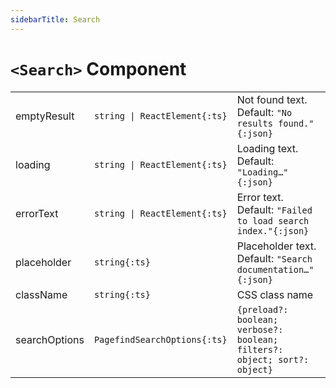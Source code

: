 ```yaml
---
sidebarTitle: Search
---
```


# `<Search>` Component

|               |                               |                                                                         |
| ------------- | ----------------------------- | ----------------------------------------------------------------------- |
| emptyResult   | `string \| ReactElement{:ts}` | Not found text. Default: `"No results found."{:json}`                   |
| loading       | `string \| ReactElement{:ts}` | Loading text. Default: `"Loading…"{:json}`                              |
| errorText     | `string \| ReactElement{:ts}` | Error text. Default: `"Failed to load search index."{:json}`            |
| placeholder   | `string{:ts}`                 | Placeholder text. Default: `"Search documentation…"{:json}`             |
| className     | `string{:ts}`                 | CSS class name                                                          |
| searchOptions | `PagefindSearchOptions{:ts}`  | `{preload?: boolean; verbose?: boolean; filters?: object; sort?: object}` |
